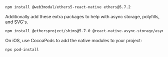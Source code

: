 ```bash npm2yarn
npm install @web3modal/ethers5-react-native ethers@5.7.2
```

Additionally add these extra packages to help with async storage, polyfills, and SVG's.

```bash npm2yarn
npm install @ethersproject/shims@5.7.0 @react-native-async-storage/async-storage react-native-get-random-values react-native-svg react-native-modal @react-native-community/netinfo @walletconnect/react-native-compat
```

On iOS, use CocoaPods to add the native modules to your project:

```
npx pod-install
```
